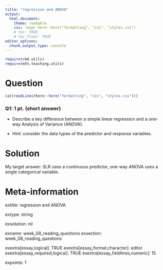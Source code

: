 ```yaml
---
title: "regression and ANOVA"
output:  
  html_document:
    theme: readable
    css: !expr here::here("formatting", "css", "styles.css")
    # toc: TRUE
    # toc_float: TRUE
editor_options:
  chunk_output_type: console
---
```


```r
require(rmd.utils)
require(mfn.teaching.utils)
```



Question
========

```r
cat(readLines(here::here("formatting", "css", "styles.css")))
```





<div class="questionborder">

### Q1: 1 pt. (short answer)

- Describe a key difference between a simple linear regression and a one-way Analysis of Variance (ANOVA).

<div class="hintborder">
- Hint: consider the data types of the predictor and response variables.
</div>

</div>




Solution
========

My target answer: SLR uses a continuous predictor, one-way ANOVA uses a single categorical variable.

Meta-information
================

extitle: regression and ANOVA

extype: string

exsolution: nil

exname: week_08_reading_questions
exsection: week_08_reading_questions

exextra[essay,logical]: TRUE
exextra[essay_format,character]: editor
exextra[essay_required,logical]: TRUE
exextra[essay_fieldlines,numeric]: 15

expoints: 1

